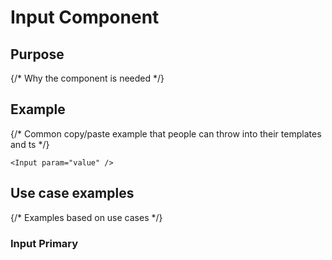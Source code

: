 
# Input Component

## Purpose

{/* Why the component is needed */}

## Example

{/* Common copy/paste example that people can throw into their templates and ts */}

```tsx
<Input param="value" />
```

## Use case examples

{/* Examples based on use cases */}

### Input Primary

<Canvas>
  <Story id="molecules-input--primary" />
</Canvas>
